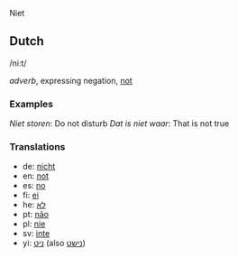 Niet

== Dutch ==

/ni:t/

''adverb'', expressing negation, [[not]]

=== Examples ===
''Niet storen'': Do not disturb
''Dat is niet waar'': That is not true

=== Translations ===

* de: [[nicht]]
* en: [[not]]
* es: [[no]]
* fi: [[ei]]
* he: [[לא]]
* pt: [[não]]
* pl: [[nie]]
* sv: [[inte]]
* yi: [[ניט]] (also [[נישט]])